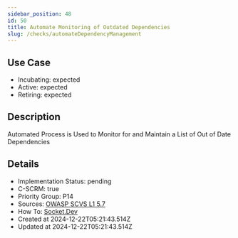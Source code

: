 ```yaml
---
sidebar_position: 48
id: 50
title: Automate Monitoring of Outdated Dependencies
slug: /checks/automateDependencyManagement
---
```


<!-- BANNER:START -->
<!-- BANNER:END -->

## Use Case
<!-- LEVELS:START -->
- Incubating: expected
- Active: expected
- Retiring: expected
<!-- LEVELS:END -->

<!-- DESCRIPTION:START -->
## Description
Automated Process is Used to Monitor for and Maintain a List of Out of Date Dependencies
<!-- DESCRIPTION:END -->

<!-- DETAILS:START -->
## Details
- Implementation Status: pending
- C-SCRM: true
- Priority Group: P14
- Sources: [OWASP SCVS L1 5.7](https://scvs.owasp.org/scvs/v5-component-analysis/)
- How To: [Socket.Dev](https://socket.dev/)
- Created at 2024-12-22T05:21:43.514Z
- Updated at 2024-12-22T05:21:43.514Z
<!-- DETAILS:END -->
